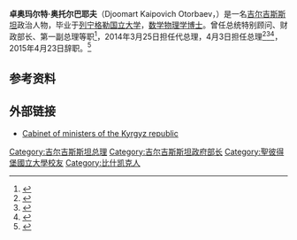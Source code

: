 {{Infobox officeholder
|name        = 卓奥玛尔特·奥托尔巴耶夫
|office      = [[吉尔吉斯斯坦总理|吉尔吉斯斯坦总理]]
|image       =Djoomart Otorbaev.jpg
|president   = [[阿爾馬茲別克·阿坦巴耶夫|阿爾馬茲別克·阿坦巴耶夫]]
|term_start  = 2014年3月25日
|term_end    = 2015年5月1日<br>{{small|代理: 2014年3月25日－2014年4月3日}}
|predecessor = [[然托羅·薩特巴爾季耶夫|然托羅·薩特巴爾季耶夫]]
|successor   = [[泰米爾·薩里耶夫|泰米爾·薩里耶夫]]
|birth_name  = Djoomart Kaipovich Otorbaev
|birth_date  = {{birth date and age|1955|8|18|df=yes}}
|birth_place = [[苏联|苏联]][[比什凯克|比什凯克]]
|death_date  = 
|death_place = 
|party       = [[独立人士|独立人士]]
|alma_mater  = [[圣彼得堡国立大学|圣彼得堡国立大学]]<br>[[列别捷夫物理研究所|列别捷夫物理研究所]]
}}
'''卓奥玛尔特·奥托尔巴耶夫'''（Djoomart Kaipovich Otorbaev，{{bd|1955年|8月18日|}}）是一名[[吉尔吉斯斯坦|吉尔吉斯斯坦]]政治人物，毕业于[[列宁格勒国立大学|列宁格勒国立大学]]，[[数学物理学|数学物理学]][[博士|博士]]。曾任总统特别顾问、财政部长、第一副总理等职<ref>{{Cite web |url=http://www.rferl.org/content/kyrgyzstan_furstrated_by_international_companies/24553889.html |title=存档副本 |accessdate=2015-12-16 |archive-date=2014-04-04 |archive-url=https://web.archive.org/web/20140404080528/http://www.rferl.org/content/kyrgyzstan_furstrated_by_international_companies/24553889.html |dead-url=no }}</ref>，2014年3月25日担任代总理，4月3日担任总理<ref>{{Cite web |url=http://kabar.kg/eng/politics/full/9501 |title=存档副本 |access-date=2015-12-16 |archive-url=https://web.archive.org/web/20141027223057/http://kabar.kg/eng/politics/full/9501 |archive-date=2014-10-27 |dead-url=yes }}</ref><ref>{{Cite web |url=http://en.trend.az/regions/casia/kyrgyzstan/2259353.html |title=存档副本 |access-date=2015-12-16 |archive-url=https://web.archive.org/web/20140617103950/http://en.trend.az/regions/casia/kyrgyzstan/2259353.html |archive-date=2014-06-17 |dead-url=yes }}</ref><ref>{{Cite web |url=http://rulers.org/2014-04.html |title=存档副本 |access-date=2015-12-16 |archive-date=2021-07-22 |archive-url=https://web.archive.org/web/20210722085827/http://www.rulers.org/2014-04.html }}</ref>，2015年4月23日辞职。<ref>{{cite news|title=Kyrgyz Prime Minister Resigns|url=http://www.satrapia.com/news/article/kyrgyz-prime-minister-resigns/|accessdate=23 April 2015|publisher=Satrapia|date=23 April 2015|archive-date=2015-07-01|archive-url=https://web.archive.org/web/20150701082709/http://www.satrapia.com/news/article/kyrgyz-prime-minister-resigns/|dead-url=yes}}</ref>

==参考资料==
{{Reflist|2}}

==外部链接==
*[http://www.gov.kg/?cat=4&lang=kg Cabinet of ministers of the Kyrgyz republic] {{Wayback|url=http://www.gov.kg/?cat=4&lang=kg |date=20190608114501 }}

{{DEFAULTSORT:Otorbaev, Djoomart}}
[[Category:吉尔吉斯斯坦总理|Category:吉尔吉斯斯坦总理]]
[[Category:吉尔吉斯斯坦政府部长|Category:吉尔吉斯斯坦政府部长]]
[[Category:聖彼得堡國立大學校友|Category:聖彼得堡國立大學校友]]
[[Category:比什凯克人|Category:比什凯克人]]